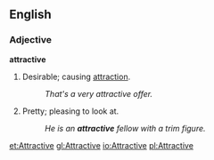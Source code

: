 ==English==
=== Adjective ===
'''attractive'''
#Desirable; causing [[attraction]].
#: ''That's a very attractive offer.''
#Pretty; pleasing to look at.
#:''He is an '''attractive''' fellow with a trim figure.''

[[et:Attractive]]
[[gl:Attractive]]
[[io:Attractive]]
[[pl:Attractive]]